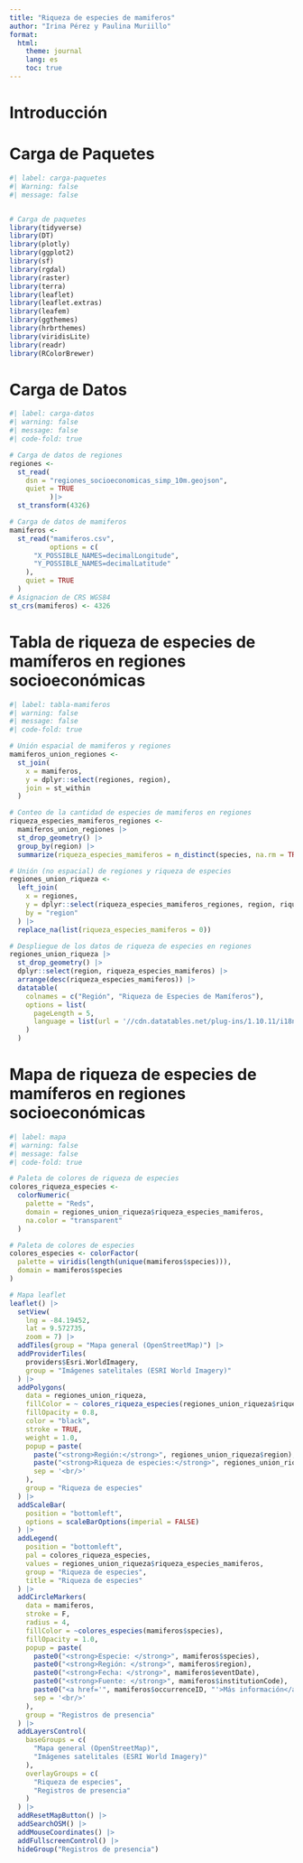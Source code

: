 ---
title: "Riqueza de especies de mamiferos"
author: "Irina Pérez y Paulina Muriillo"
format:
  html:
    theme: journal
    lang: es
    toc: true
---
# Introducción

# Carga de Paquetes
```{r}
#| label: carga-paquetes
#| Warning: false
#| message: false


# Carga de paquetes
library(tidyverse)
library(DT)
library(plotly)
library(ggplot2)
library(sf)
library(rgdal)
library(raster)
library(terra)
library(leaflet)
library(leaflet.extras)
library(leafem)
library(ggthemes)
library(hrbrthemes)
library(viridisLite)
library(readr)
library(RColorBrewer)
```

# Carga de Datos
```{r}
#| label: carga-datos
#| warning: false
#| message: false
#| code-fold: true 

# Carga de datos de regiones
regiones <-
  st_read(
    dsn = "regiones_socioeconomicas_simp_10m.geojson",
    quiet = TRUE
          )|>
  st_transform(4326)

# Carga de datos de mamiferos
mamiferos <-
  st_read("mamiferos.csv",
          options = c(
      "X_POSSIBLE_NAMES=decimalLongitude", 
      "Y_POSSIBLE_NAMES=decimalLatitude"
    ),
    quiet = TRUE
  )
# Asignacion de CRS WGS84
st_crs(mamiferos) <- 4326
```

# Tabla de riqueza de especies de mamíferos en regiones socioeconómicas
```{r}
#| label: tabla-mamiferos
#| warning: false
#| message: false
#| code-fold: true 

# Unión espacial de mamiferos y regiones
mamiferos_union_regiones <- 
  st_join(
    x = mamiferos,
    y = dplyr::select(regiones, region),
    join = st_within
  )

# Conteo de la cantidad de especies de mamiferos en regiones
riqueza_especies_mamiferos_regiones <-
  mamiferos_union_regiones |>
  st_drop_geometry() |>
  group_by(region) |>
  summarize(riqueza_especies_mamiferos = n_distinct(species, na.rm = TRUE))

# Unión (no espacial) de regiones y riqueza de especies
regiones_union_riqueza <-
  left_join(
    x = regiones,
    y = dplyr::select(riqueza_especies_mamiferos_regiones, region, riqueza_especies_mamiferos),
    by = "region"
  ) |>
  replace_na(list(riqueza_especies_mamiferos = 0))

# Despliegue de los datos de riqueza de especies en regiones
regiones_union_riqueza |>
  st_drop_geometry() |>
  dplyr::select(region, riqueza_especies_mamiferos) |>
  arrange(desc(riqueza_especies_mamiferos)) |>
  datatable(
    colnames = c("Región", "Riqueza de Especies de Mamíferos"),
    options = list(
      pageLength = 5,
      language = list(url = '//cdn.datatables.net/plug-ins/1.10.11/i18n/Spanish.json')
    )
  )
```

# Mapa de riqueza de especies de mamíferos en regiones socioeconómicas
```{r}
#| label: mapa
#| warning: false
#| message: false
#| code-fold: true 

# Paleta de colores de riqueza de especies
colores_riqueza_especies <-
  colorNumeric(
    palette = "Reds",
    domain = regiones_union_riqueza$riqueza_especies_mamiferos,
    na.color = "transparent"
  )

# Paleta de colores de especies
colores_especies <- colorFactor(
  palette = viridis(length(unique(mamiferos$species))), 
  domain = mamiferos$species
)

# Mapa leaflet
leaflet() |>
  setView(
    lng = -84.19452,
    lat = 9.572735,
    zoom = 7) |>
  addTiles(group = "Mapa general (OpenStreetMap)") |>
  addProviderTiles(
    providers$Esri.WorldImagery, 
    group = "Imágenes satelitales (ESRI World Imagery)"
  ) |> 
  addPolygons(
    data = regiones_union_riqueza,
    fillColor = ~ colores_riqueza_especies(regiones_union_riqueza$riqueza_especies_mamiferos),
    fillOpacity = 0.8,
    color = "black",
    stroke = TRUE,
    weight = 1.0,
    popup = paste(
      paste("<strong>Región:</strong>", regiones_union_riqueza$region),
      paste("<strong>Riqueza de especies:</strong>", regiones_union_riqueza$riqueza_especies_mamiferos),
      sep = '<br/>'
    ),
    group = "Riqueza de especies"
  ) |>
  addScaleBar(
    position = "bottomleft", 
    options = scaleBarOptions(imperial = FALSE)
  ) |>    
  addLegend(
    position = "bottomleft",
    pal = colores_riqueza_especies,
    values = regiones_union_riqueza$riqueza_especies_mamiferos,
    group = "Riqueza de especies",
    title = "Riqueza de especies"
  ) |>
  addCircleMarkers(
    data = mamiferos,
    stroke = F,
    radius = 4,
    fillColor = ~colores_especies(mamiferos$species),
    fillOpacity = 1.0,
    popup = paste(
      paste0("<strong>Especie: </strong>", mamiferos$species),
      paste0("<strong>Región: </strong>", mamiferos$region),
      paste0("<strong>Fecha: </strong>", mamiferos$eventDate),
      paste0("<strong>Fuente: </strong>", mamiferos$institutionCode),
      paste0("<a href='", mamiferos$occurrenceID, "'>Más información</a>"),
      sep = '<br/>'
    ),    
    group = "Registros de presencia"
  ) |>  
  addLayersControl(
    baseGroups = c(
      "Mapa general (OpenStreetMap)", 
      "Imágenes satelitales (ESRI World Imagery)"
    ),
    overlayGroups = c(
      "Riqueza de especies",
      "Registros de presencia"
    )
  ) |>
  addResetMapButton() |>
  addSearchOSM() |>
  addMouseCoordinates() |>
  addFullscreenControl() |>
  hideGroup("Registros de presencia") 
```

